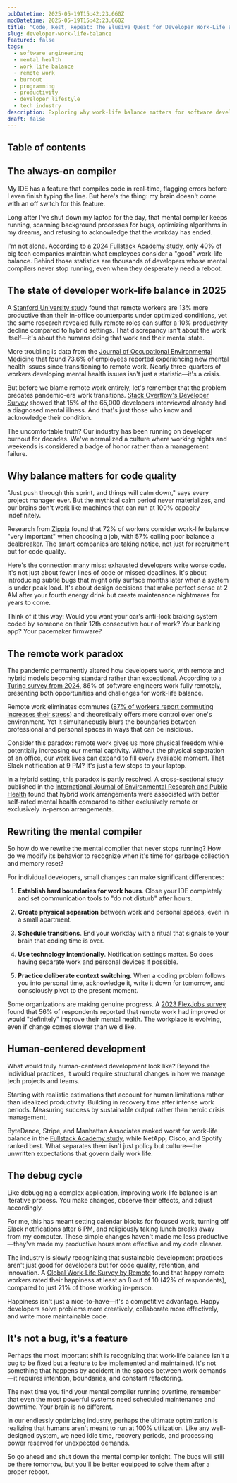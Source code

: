 ```yaml
---
pubDatetime: 2025-05-19T15:42:23.660Z
modDatetime: 2025-05-19T15:42:23.660Z
title: "Code, Rest, Repeat: The Elusive Quest for Developer Work-Life Balance"
slug: developer-work-life-balance
featured: false
tags:
  - software engineering
  - mental health
  - work life balance
  - remote work
  - burnout
  - programming
  - productivity
  - developer lifestyle
  - tech industry
description: Exploring why work-life balance matters for software developers and how the industry's always-on culture affects mental health, productivity, and code quality. Is a sustainable approach to development possible?
draft: false
---
```


## Table of contents

## The always-on compiler

My IDE has a feature that compiles code in real-time, flagging errors before I even finish typing the line. But here's the thing: my brain doesn't come with an off switch for this feature.

Long after I've shut down my laptop for the day, that mental compiler keeps running, scanning background processes for bugs, optimizing algorithms in my dreams, and refusing to acknowledge that the workday has ended.

I'm not alone. According to a [2024 Fullstack Academy study](https://www.fullstackacademy.com/blog/tech-companies-work-life-balance), only 40% of big tech companies maintain what employees consider a "good" work-life balance. Behind those statistics are thousands of developers whose mental compilers never stop running, even when they desperately need a reboot.

## The state of developer work-life balance in 2025

A [Stanford University study](https://www.tealhq.com/work-life-balance/software-engineer) found that remote workers are 13% more productive than their in-office counterparts under optimized conditions, yet the same research revealed fully remote roles can suffer a 10% productivity decline compared to hybrid settings. That discrepancy isn't about the work itself—it's about the humans doing that work and their mental state.

More troubling is data from the [Journal of Occupational Environmental Medicine](https://ankerhuisrehab.com/remote-work-mental-health/) that found 73.6% of employees reported experiencing new mental health issues since transitioning to remote work. Nearly three-quarters of workers developing mental health issues isn't just a statistic—it's a crisis.

But before we blame remote work entirely, let's remember that the problem predates pandemic-era work transitions. [Stack Overflow's Developer Survey](https://www.turing.com/blog/ways-to-maintain-good-mental-health-as-a-software-engineer) showed that 15% of the 65,000 developers interviewed already had a diagnosed mental illness. And that's just those who know and acknowledge their condition.

The uncomfortable truth? Our industry has been running on developer burnout for decades. We've normalized a culture where working nights and weekends is considered a badge of honor rather than a management failure.

## Why balance matters for code quality

"Just push through this sprint, and things will calm down," says every project manager ever. But the mythical calm period never materializes, and our brains don't work like machines that can run at 100% capacity indefinitely.

Research from [Zippia](https://www.devlane.com/blog/work-life-balance-the-solution-to-high-turnover-of-software-engineers) found that 72% of workers consider work-life balance "very important" when choosing a job, with 57% calling poor balance a dealbreaker. The smart companies are taking notice, not just for recruitment but for code quality.

Here's the connection many miss: exhausted developers write worse code. It's not just about fewer lines of code or missed deadlines. It's about introducing subtle bugs that might only surface months later when a system is under peak load. It's about design decisions that make perfect sense at 2 AM after your fourth energy drink but create maintenance nightmares for years to come.

Think of it this way: Would you want your car's anti-lock braking system coded by someone on their 12th consecutive hour of work? Your banking app? Your pacemaker firmware?

## The remote work paradox

The pandemic permanently altered how developers work, with remote and hybrid models becoming standard rather than exceptional. According to a [Turing survey from 2024](https://www.devlane.com/blog/work-life-balance-the-solution-to-high-turnover-of-software-engineers), 86% of software engineers work fully remotely, presenting both opportunities and challenges for work-life balance.

Remote work eliminates commutes ([87% of workers report commuting increases their stress](https://www.flexjobs.com/blog/post/exploring-the-impact-of-remote-work-on-mental-health-and-the-workplace)) and theoretically offers more control over one's environment. Yet it simultaneously blurs the boundaries between professional and personal spaces in ways that can be insidious.

Consider this paradox: remote work gives us more physical freedom while potentially increasing our mental captivity. Without the physical separation of an office, our work lives can expand to fill every available moment. That Slack notification at 9 PM? It's just a few steps to your laptop.

In a hybrid setting, this paradox is partly resolved. A cross-sectional study published in the [International Journal of Environmental Research and Public Health](https://www.ncbi.nlm.nih.gov/pmc/articles/PMC9517068/) found that hybrid work arrangements were associated with better self-rated mental health compared to either exclusively remote or exclusively in-person arrangements.

## Rewriting the mental compiler

So how do we rewrite the mental compiler that never stops running? How do we modify its behavior to recognize when it's time for garbage collection and memory reset?

For individual developers, small changes can make significant differences:

1. **Establish hard boundaries for work hours**. Close your IDE completely and set communication tools to "do not disturb" after hours.

2. **Create physical separation** between work and personal spaces, even in a small apartment.

3. **Schedule transitions**. End your workday with a ritual that signals to your brain that coding time is over.

4. **Use technology intentionally**. Notification settings matter. So does having separate work and personal devices if possible.

5. **Practice deliberate context switching**. When a coding problem follows you into personal time, acknowledge it, write it down for tomorrow, and consciously pivot to the present moment.

Some organizations are making genuine progress. A [2023 FlexJobs survey](https://www.flexjobs.com/blog/post/exploring-the-impact-of-remote-work-on-mental-health-and-the-workplace) found that 56% of respondents reported that remote work had improved or would "definitely" improve their mental health. The workplace is evolving, even if change comes slower than we'd like.

## Human-centered development

What would truly human-centered development look like? Beyond the individual practices, it would require structural changes in how we manage tech projects and teams.

Starting with realistic estimations that account for human limitations rather than idealized productivity. Building in recovery time after intense work periods. Measuring success by sustainable output rather than heroic crisis management.

ByteDance, Stripe, and Manhattan Associates ranked worst for work-life balance in the [Fullstack Academy study](https://www.fullstackacademy.com/blog/tech-companies-work-life-balance), while NetApp, Cisco, and Spotify ranked best. What separates them isn't just policy but culture—the unwritten expectations that govern daily work life.

## The debug cycle

Like debugging a complex application, improving work-life balance is an iterative process. You make changes, observe their effects, and adjust accordingly.

For me, this has meant setting calendar blocks for focused work, turning off Slack notifications after 6 PM, and religiously taking lunch breaks away from my computer. These simple changes haven't made me less productive—they've made my productive hours more effective and my code cleaner.

The industry is slowly recognizing that sustainable development practices aren't just good for developers but for code quality, retention, and innovation. A [Global Work-Life Survey by Remote](https://www.devlane.com/blog/work-life-balance-the-solution-to-high-turnover-of-software-engineers) found that happy remote workers rated their happiness at least an 8 out of 10 (42% of respondents), compared to just 21% of those working in-person.

Happiness isn't just a nice-to-have—it's a competitive advantage. Happy developers solve problems more creatively, collaborate more effectively, and write more maintainable code.

## It's not a bug, it's a feature

Perhaps the most important shift is recognizing that work-life balance isn't a bug to be fixed but a feature to be implemented and maintained. It's not something that happens by accident in the spaces between work demands—it requires intention, boundaries, and constant refactoring.

The next time you find your mental compiler running overtime, remember that even the most powerful systems need scheduled maintenance and downtime. Your brain is no different.

In our endlessly optimizing industry, perhaps the ultimate optimization is realizing that humans aren't meant to run at 100% utilization. Like any well-designed system, we need idle time, recovery periods, and processing power reserved for unexpected demands.

So go ahead and shut down the mental compiler tonight. The bugs will still be there tomorrow, but you'll be better equipped to solve them after a proper reboot.